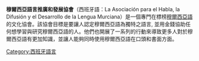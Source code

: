 '''穆爾西亞語言推廣和發展協會'''（西班牙語：La Asociación para el Habla, la Difusión y el Desarrollo de la Lengua Murciana）是一個專門在標榜[[穆爾西亞語|穆爾西亞語]]的文化協會。該協會目標是要讓人認定穆爾西亞語為獨特之語言, 並用金錢協助任何想學習與研究穆爾西亞語的人。他們也開展了一系列的行動來導致更多人對於穆爾西亞語有更加知識，並讓人能夠同時使用穆爾西亞語在口頭和書面方面。

[[Category:西班牙語言|Category:西班牙語言]]